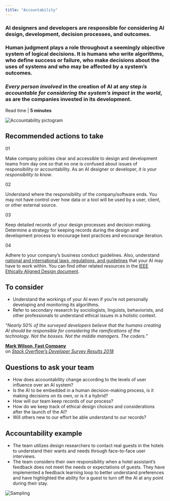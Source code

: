 ```yaml
---
title: "Accountability"
---
```




<Row className="opener">
<Column colSm={3} colMd={6} colLg={7}>

### AI designers and developers are responsible for considering AI design, development, decision processes, and outcomes.

### Human judgment plays a role throughout a seemingly objective system of logical decisions. It is humans who write algorithms, who define success or failure, who make decisions about the uses of systems and who may be affected by a system’s outcomes.

### *Every person involved* in the creation of AI at any step *is accountable for considering the system’s impact in the world*, as are the companies invested in its development.

Read time | **5 minutes**

</Column>

<Column colSm={1} offsetLg={1} colMd={2} colLg={2}>

![Accountability pictogram](../../images/ethics/accountability/Image_1.png)

</Column>
</Row>

<Row className="hr recommended">
<Column colSm={4}>

## Recommended actions to take

</Column>
<Column className={'recommendation'} colMd={4} colLg={4}>

01

Make company policies clear and accessible to design and development teams from day one so that no one is confused about issues of responsibility or accountability. As an AI designer or developer, *it is your responsibility to know*.

</Column>
<Column className={'recommendation'} colMd={4} colLg={4}>

02

Understand where the responsibility of the company/software ends. You may not have control over how data or a tool will be used by a user, client, or other external source.

</Column>
<Column className={'recommendation'} colMd={4} colLg={4}>

03

Keep detailed records of your design processes and decision making. Determine a strategy for keeping records during the design and development process to encourage best practices and encourage iteration.

</Column>
<Column className={'recommendation'} colMd={4} colLg={4}>

04

Adhere to your company’s business conduct guidelines. Also, understand [national and international laws, regulations, and guidelines](http://www.ohchr.org/EN/pages/home.aspx) that your AI may have to work within. You can find other related resources in the [IEEE Ethically Aligned Design document](https://ethicsinaction.ieee.org).

</Column>
</Row>



<Row className="hr consider">
<Column colMd={5} colLg={7}>

## To consider

 - Understand the workings of your AI even if you’re not personally developing and monitoring its algorithms.
 - Refer to secondary research by sociologists, linguists, behaviorists, and other professionals to understand ethical issues in a holistic context.


</Column>

<Column colSm={0} colMd={2} colLg={3} offsetMd={1} noGutterSm>
<Aside>

_“Nearly 50% of the surveyed developers believe that the humans creating AI should be responsible for considering the ramifications of the technology. Not the bosses. Not the middle managers. The coders.”_

**[Mark Wilson, Fast Company](https://www.fastcodesign.com/90164226/what-developers-really-think-about-ai-and-bias)**<br/>
on _[Stack Overflow’s Developer Survey Results 2018](https://insights.stackoverflow.com/survey/2018/)_

</Aside>
</Column>
</Row>



<Row className="questions">
<Column colMd={6} colLg={7}>

## Questions to ask your team

 - How does accountability change according to the levels of user influence over an AI system?
 - Is the AI to be embedded in a human decision-making process, is it making decisions on its own, or is it a hybrid?
 - How will our team keep records of our process?
 - How do we keep track of ethical design choices and considerations after the launch of the AI?
 - Will others new to our effort be able understand to our records?


</Column>
</Row>



<Row className="example">
<Column colMd={6} colLg={7}>

## Accountability example

 - The team utilizes design researchers to contact real guests in the hotels to understand their wants and needs through face-to-face user interviews.
 - The team considers their own responsibility when a hotel assistant’s feedback does not meet the needs or expectations of guests. They have implemented a feedback learning loop to better understand preferences and have highlighted the ability for a guest to turn off the AI at any point during their stay.


</Column>
</Row>

![Sampling](../../images/ethics/accountability/Image_2.png)
